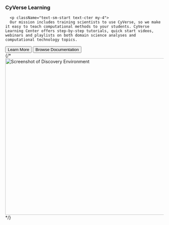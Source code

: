 <div id="learning">
<div className="
px-4 pt-5 px-sm-1 px-xs-1
border-bottom">
    <h3 className="mb-4 mb-sm-2 mb-xs-2 display-6 text-cter">CyVerse Learning</h3>
    <div className="mx-auto">
    
      <p className="text-sm-start text-cter my-4">
      Our mission includes training scientists to use CyVerse, so we make it easy to teach computational methods to your students. CyVerse Learning Center offers step-by-step tutorials, quick start videos, webinars and playlists on both domain science analyses and computational technology topics. 
</p>    
      <div className="d-grid gap-2 d-sm-flex justify-content-sm-center mb-5">
        <button type="button" className="btn btn-primary btn-lg px-4 me-sm-3">Learn More</button>
        <button type="button" className="btn btn-outline-secondary btn-lg px-4">Browse Documentation</button>
      </div>
    </div>
    <div className="overflow-hidden">
      <div className="px-5 text-center d-none d-sm-block d-xs-block">
        {/*<img src="/images/Jetstream.png" className="img-fluid border rounded-3 shadow-lg mb-4" alt="Screenshot of Discovery Environment" loading="lazy" width="700" height="500"/>*/}
      </div>
    </div>

  </div>
  </div>
